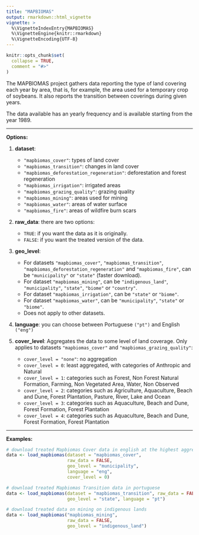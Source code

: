 ```yaml
---
title: "MAPBIOMAS"
output: rmarkdown::html_vignette
vignette: >
  %\VignetteIndexEntry{MAPBIOMAS}
  %\VignetteEngine{knitr::rmarkdown}
  %\VignetteEncoding{UTF-8}
---
```


```r
knitr::opts_chunk$set(
  collapse = TRUE,
  comment = "#>"
)
```

The MAPBIOMAS project gathers data reporting the type of land covering each year by area, that is, for example, the area used for a temporary crop of soybeans. It also reports the transition between coverings during given years.

The data available has an yearly frequency and is available starting from the year 1989.
 
***
**Options:**

  1. **dataset**:
      * `"mapbiomas_cover"`: types of land cover
      * `"mapbiomas_transition"`: changes in land cover
      * `"mapbiomas_deforestation_regeneration"`: deforestation and forest regeneration
      * `"mapbiomas_irrigation"`: irrigated areas
      * `"mapbiomas_grazing_quality"`: grazing quality
      * `"mapbiomas_mining"`: areas used for mining
      * `"mapbiomas_water"`: areas of water surface
      * `"mapbiomas_fire"`: areas of wildfire burn scars

  2. **raw_data**: there are two options:
      * `TRUE`: if you want the data as it is originally.
      * `FALSE`: if you want the treated version of the data. 
      
  3. **geo_level**:
      * For datasets `"mapbiomas_cover"`, `"mapbiomas_transition"`, `"mapbiomas_deforestation_regeneration"` and `"mapbiomas_fire"`, can be `"municipality"` or `"state"` (faster download).
      * For dataset `"mapbiomas_mining"`, can be `"indigenous_land"`, `"municipality"`, `"state"`, `"biome"` or `"country"`.
      * For dataset `"mapbiomas_irrigation"`, can be `"state"` or `"biome"`.
      * For dataset `"mapbiomas_water"`, can be `"municipality"`, `"state"` or `"biome"`.
      * Does not apply to other datasets.

  4. **language**: you can choose between Portuguese `("pt")` and English `("eng")`
  
  5. **cover_level**: Aggregates the data to some level of land coverage. Only applies to datasets `"mapbiomas_cover"` and `"mapbiomas_grazing_quality"`:
      * `cover_level = "none"`: no aggregation
      * `cover_level = 0`: least aggregated, with categories of Anthropic and Natural
      * `cover_level = 1`: categories such as Forest, Non Forest Natural Formation, Farming, Non Vegetated Area, Water, Non Observed
      * `cover_level = 2`: categories such as Agriculture, Aquaculture, Beach and Dune, Forest Plantation,  Pasture, River, Lake and Ocean                            
      * `cover_level = 3`: categories such as Aquaculture, Beach and Dune, Forest Formation, Forest Plantation 
      * `cover_level = 4`: categories such as Aquaculture, Beach and Dune, Forest Formation, Forest Plantation 
  
***

**Examples:** 
 
```r
# download treated Mapbiomas Cover data in english at the highest aggregation level
data <- load_mapbiomas(dataset = "mapbiomas_cover",
                       raw_data = FALSE,
                       geo_level = "municipality",
                       language = "eng",
                       cover_level = 0)

# download treated Mapbiomas Transition data in portuguese
data <- load_mapbiomas(dataset = "mapbiomas_transition", raw_data = FALSE,
                       geo_level = "state", language = "pt")

# download treated data on mining on indigenous lands
data <- load_mapbiomas("mapbiomas_mining",
                       raw_data = FALSE,
                       geo_level = "indigenous_land")
```


